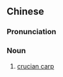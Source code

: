 {{also|鲫鱼}}
==Chinese==
{{zh-forms|s=鲫鱼}}

===Pronunciation===
{{zh-pron
|m=jìyú
|cat=n
}}

===Noun===
{{zh-noun}}

# [[crucian carp]]